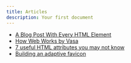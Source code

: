 ```yaml
---
title: Articles
description: Your first document
---
```


- [A Blog Post With Every HTML Element](https://www.patrickweaver.net/blog/a-blog-post-with-every-html-element/)
- [How Web Works by Vasa](https://github.com/vasanthk/how-web-works)
- [7 useful HTML attributes you may not know ](https://dev.to/simonpaix/7-useful-html-attributes-you-may-not-know-7mn)
- [Building an adaptive favicon](https://web.dev/building-an-adaptive-favicon/)
